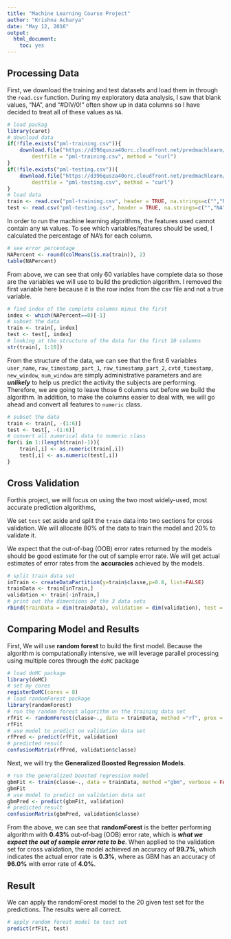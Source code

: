 ```yaml
---
title: "Machine Learning Course Project"
author: "Krishna Acharya"
date: "May 12, 2016"
output:
  html_document:
    toc: yes
---
```


## Processing Data

First, we download the training and test datasets and load them in through the `read.csv` function. During my exploratory data analysis, I saw that blank values, "NA", and "#DIV/0!" often show up in data columns so I have decided to treat all of these values as `NA`. 

```r
# load packag
library(caret)
# download data 
if(!file.exists("pml-training.csv")){
	download.file("https://d396qusza40orc.cloudfront.net/predmachlearn/pml-training.csv", 
		destfile = "pml-training.csv", method = "curl")
}
if(!file.exists("pml-testing.csv")){
	download.file("https://d396qusza40orc.cloudfront.net/predmachlearn/pml-testing.csv", 
		destfile = "pml-testing.csv", method = "curl")
}
# load data
train <- read.csv("pml-training.csv", header = TRUE, na.strings=c("","NA", "#DIV/0!"))
test <- read.csv("pml-testing.csv", header = TRUE, na.strings=c("","NA", "#DIV/0!"))
```

In order to run the machine learning algorithms, the features used cannot contain any `NA` values. To see which variables/features should be used, I calculated the percentage of NA's for each column. 

```r
# see error percentage 
NAPercent <- round(colMeans(is.na(train)), 2)
table(NAPercent)
```
From above, we can see that only 60 variables have complete data so those are the variables we will use to build the prediction algorithm. I removed the first variable here because it is the row index from the csv file and not a true variable.

```r
# find index of the complete columns minus the first 
index <- which(NAPercent==0)[-1]
# subset the data
train <- train[, index]
test <- test[, index]
# looking at the structure of the data for the first 10 columns
str(train[, 1:10])
```
From the structure of the data, we can see that the first 6 variables `user_name`, `raw_timestamp_part_1`, `raw_timestamp_part_2`, `cvtd_timestamp`, `new_window`, `num_window` are simply administrative parameters and are ***unlikely*** to help us predict the activity the subjects are performing. Therefore, we are going to leave those 6 columns out before we build the algorithm. In addition, to make the columns easier to deal with, we will go ahead and convert all features to `numeric` class.

```r
# subset the data
train <- train[, -(1:6)]
test <- test[, -(1:6)]
# convert all numerical data to numeric class
for(i in 1:(length(train)-1)){
    train[,i] <- as.numeric(train[,i])
    test[,i] <- as.numeric(test[,i])
}
```

## Cross Validation

Forthis project, we will focus on using the two most widely-used, most accurate prediction algorithms, 

We set `test` set aside and split the `train` data into two sections for cross validation. We will allocate 80% of the data to train the model and 20% to validate it.

We expect that the out-of-bag (OOB) error rates returned by the models should be good estimate for  the out of sample error rate. We will get actual estimates of error rates from the **accuracies** achieved by the models.

```r
# split train data set
inTrain <- createDataPartition(y=train$classe,p=0.8, list=FALSE)
trainData <- train[inTrain,]
validation <- train[-inTrain,]
# print out the dimentions of the 3 data sets
rbind(trainData = dim(trainData), validation = dim(validation), test = dim(test))
```

## Comparing Model and Results 

First, We will use **random forest** to build the first model. Because the algorithm is computationally intensive, we will leverage parallel processing using multiple cores through the `doMC` package

```r
# load doMC package 
library(doMC)
# set my cores 
registerDoMC(cores = 8)
# load randomForest package
library(randomForest)
# run the random forest algorithm on the training data set
rfFit <- randomForest(classe~., data = trainData, method ="rf", prox = TRUE)
rfFit
# use model to predict on validation data set
rfPred <- predict(rfFit, validation)
# predicted result
confusionMatrix(rfPred, validation$classe)
```

Next, we will try the **Generalized Boosted Regression Models**.

```r
# run the generalized boosted regression model
gbmFit <- train(classe~., data = trainData, method ="gbm", verbose = FALSE)
gbmFit
# use model to predict on validation data set
gbmPred <- predict(gbmFit, validation)
# predicted result
confusionMatrix(gbmPred, validation$classe)
```
From the above, we can see that **randomForest** is the better performing algorithm with **0.43%** out-of-bag (OOB) error rate, which is ***what we expect the out of sample error rate to be***. When applied to the validation set for cross validation, the model achieved an accuracy of **99.7%**, which indicates the actual error rate is **0.3%**, where as GBM has an accuracy of **96.0%** with error rate of **4.0%**.


## Result

We can apply the randomForest model to the 20 given test set for the predictions. The results were all correct.

```r
# apply random forest model to test set
predict(rfFit, test)
```


